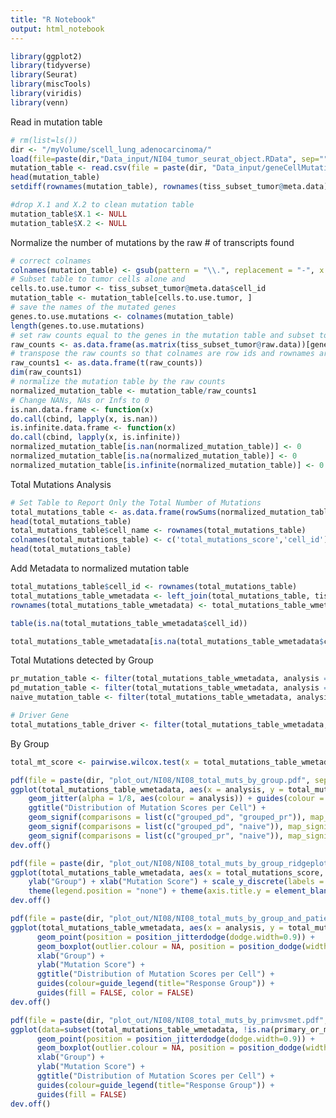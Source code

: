 ```yaml
---
title: "R Notebook"
output: html_notebook
---
```


```r
library(ggplot2)
library(tidyverse)
library(Seurat)
library(miscTools)
library(viridis)
library(venn)
```

Read in mutation table
```r
# rm(list=ls())
dir <- "/myVolume/scell_lung_adenocarcinoma/"
load(file=paste(dir,"Data_input/NI04_tumor_seurat_object.RData", sep=""))
mutation_table <- read.csv(file = paste(dir, "Data_input/geneCellMutationCounts_3.27.19.csv", sep = ""), header = T, row.names = 1)
head(mutation_table)
setdiff(rownames(mutation_table), rownames(tiss_subset_tumor@meta.data))
```

```r
#drop X.1 and X.2 to clean mutation table
mutation_table$X.1 <- NULL
mutation_table$X.2 <- NULL
```

Normalize the number of mutations by the raw # of transcripts found
```r
# correct colnames
colnames(mutation_table) <- gsub(pattern = "\\.", replacement = "-", x = colnames(mutation_table))
# Subset table to tumor cells alone and 
cells.to.use.tumor <- tiss_subset_tumor@meta.data$cell_id
mutation_table <- mutation_table[cells.to.use.tumor, ]
# save the names of the mutated genes
genes.to.use.mutations <- colnames(mutation_table)
length(genes.to.use.mutations)
# set raw counts equal to the genes in the mutation table and subset to only tumor cells
raw_counts <- as.data.frame(as.matrix(tiss_subset_tumor@raw.data))[genes.to.use.mutations, cells.to.use.tumor]
# transpose the raw counts so that colnames are row ids and rownames are cell ids (same as the mutation table)
raw_counts1 <- as.data.frame(t(raw_counts))
dim(raw_counts1)
# normalize the mutation table by the raw counts
normalized_mutation_table <- mutation_table/raw_counts1
# Change NANs, NAs or Infs to 0
is.nan.data.frame <- function(x)
do.call(cbind, lapply(x, is.nan))
is.infinite.data.frame <- function(x)
do.call(cbind, lapply(x, is.infinite))
normalized_mutation_table[is.nan(normalized_mutation_table)] <- 0
normalized_mutation_table[is.na(normalized_mutation_table)] <- 0
normalized_mutation_table[is.infinite(normalized_mutation_table)] <- 0
```

Total Mutations Analysis
```r
# Set Table to Report Only the Total Number of Mutations
total_mutations_table <- as.data.frame(rowSums(normalized_mutation_table))
head(total_mutations_table)
total_mutations_table$cell_name <- rownames(total_mutations_table)
colnames(total_mutations_table) <- c('total_mutations_score','cell_id')
head(total_mutations_table)
```

Add Metadata to normalized mutation table
```r
total_mutations_table$cell_id <- rownames(total_mutations_table)
total_mutations_table_wmetadata <- left_join(total_mutations_table, tiss_subset_tumor@meta.data, by = 'cell_id')
rownames(total_mutations_table_wmetadata) <- total_mutations_table_wmetadata$cell_id

table(is.na(total_mutations_table_wmetadata$cell_id))

total_mutations_table_wmetadata[is.na(total_mutations_table_wmetadata$cell_id),]
```

Total Mutations detected by Group
```r

pr_mutation_table <- filter(total_mutations_table_wmetadata, analysis == 'grouped_pr')
pd_mutation_table <- filter(total_mutations_table_wmetadata, analysis == 'grouped_pd')
naive_mutation_table <- filter(total_mutations_table_wmetadata, analysis == 'naive')

# Driver Gene
total_mutations_table_driver <- filter(total_mutations_table_wmetadata, driver_gene == 'EGFR' | driver_gene == 'ALK')
```

By Group
```r
total_mt_score <- pairwise.wilcox.test(x = total_mutations_table_wmetadata$total_mutations_score, g = total_mutations_table_wmetadata$analysis)

pdf(file = paste(dir, "plot_out/NI08/NI08_total_muts_by_group.pdf", sep = ""))
ggplot(total_mutations_table_wmetadata, aes(x = analysis, y = total_mutations_score, fill = analysis)) + geom_boxplot(outlier.shape = NA) + 
    geom_jitter(alpha = 1/8, aes(colour = analysis)) + guides(colour = FALSE, fill = FALSE) + xlab("Group") + ylab("Mutation Score") + 
    ggtitle("Distribution of Mutation Scores per Cell") + 
    geom_signif(comparisons = list(c("grouped_pd", "grouped_pr")), map_signif_level=TRUE, y_position = 45, annotations = '< 2e-16') + 
    geom_signif(comparisons = list(c("grouped_pd", "naive")), map_signif_level=TRUE, y_position = 50, annotations = '< 2e-16') + 
    geom_signif(comparisons = list(c("grouped_pr", "naive")), map_signif_level=TRUE, y_position = 40, annotations = '0.023')
dev.off()

pdf(file = paste(dir, "plot_out/NI08/NI08_total_muts_by_group_ridgeplot.pdf", sep = ""))
ggplot(total_mutations_table_wmetadata, aes(x = total_mutations_score, y = analysis, fill = analysis)) + geom_density_ridges(alpha=.7) + 
    ylab("Group") + xlab("Mutation Score") + scale_y_discrete(labels = c("Progressor", "Presister", "Naive")) + 
    theme(legend.position = "none") + theme(axis.title.y = element_blank())
dev.off()

pdf(file = paste(dir, "plot_out/NI08/NI08_total_muts_by_group_and_patient.pdf", sep = ""))
ggplot(total_mutations_table_wmetadata, aes(x = analysis, y = total_mutations_score, color = patient_id)) +
      geom_point(position = position_jitterdodge(dodge.width=0.9)) +
      geom_boxplot(outlier.colour = NA, position = position_dodge(width=0.9)) +
      xlab("Group") +
      ylab("Mutation Score") +
      ggtitle("Distribution of Mutation Scores per Cell") +
      guides(colour=guide_legend(title="Response Group")) +
      guides(fill = FALSE, color = FALSE)
dev.off()

pdf(file = paste(dir, "plot_out/NI08/NI08_total_muts_by_primvsmet.pdf", sep = ""))
ggplot(data=subset(total_mutations_table_wmetadata, !is.na(primary_or_metastaic)), aes(x = primary_or_metastaic , y = total_mutations_score, color = analysis)) +
      geom_point(position = position_jitterdodge(dodge.width=0.9)) +
      geom_boxplot(outlier.colour = NA, position = position_dodge(width=0.9)) +
      xlab("Group") +
      ylab("Mutation Score") +
      ggtitle("Distribution of Mutation Scores per Cell") +
      guides(colour=guide_legend(title="Response Group")) +
      guides(fill = FALSE)
dev.off()
```

